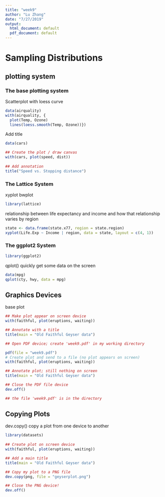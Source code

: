 ```yaml
---
title: "week9"
author: "Lu Zhang"
date: "7/27/2019"
output:
  html_document: default
  pdf_document: default
---
```


# Sampling Distributions

## plotting system

### The base plotting system

 Scatterplot with loess curve
 
```r

data(airquality)
with(airquality, {
  plot(Temp, Ozone)
  lines(loess.smooth(Temp, Ozone))})

```

Add title

```r

data(cars)

## Create the plot / draw canvas
with(cars, plot(speed, dist))
 
## Add annotation
title("Speed vs. Stopping distance")


```


### The Lattice System

xyplot
bwplot


```r

library(lattice)

```

relationship between life expectancy and income and how that relationship varies by region

```r

state <- data.frame(state.x77, region = state.region)
xyplot(Life.Exp ~ Income | region, data = state, layout = c(4, 1))

```

### The ggplot2 System

```r

library(ggplot2)

```

qplot()
quickly get some data on the screen

```r

data(mpg)
qplot(cty, hwy, data = mpg)

```


## Graphics Devices

base plot

```r

## Make plot appear on screen device
with(faithful, plot(eruptions, waiting)) 

## Annotate with a title
title(main = "Old Faithful Geyser data") 


```

```r

## Open PDF device; create 'week9.pdf' in my working directory

pdf(file = "week9.pdf")  
# Create plot and send to a file (no plot appears on screen)
with(faithful, plot(eruptions, waiting))  

## Annotate plot; still nothing on screen
title(main = "Old Faithful Geyser data")  

## Close the PDF file device
dev.off()  

## the file 'week9.pdf' is in the directory

```

## Copying Plots

dev.copy()
  copy a plot from one device to another
  
```r

library(datasets)
 
## Create plot on screen device
with(faithful, plot(eruptions, waiting))  

## Add a main title
title(main = "Old Faithful Geyser data")  

## Copy my plot to a PNG file
dev.copy(png, file = "geyserplot.png")  

## Close the PNG device!
dev.off()  

```

